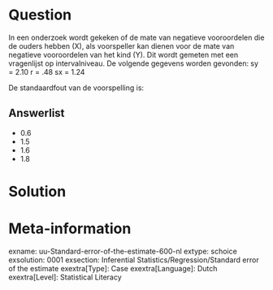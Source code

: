 Question
========
  
In een onderzoek wordt gekeken of de mate van negatieve vooroordelen die de ouders hebben (X),  als voorspeller kan dienen voor de mate van negatieve vooroordelen van het kind (Y). Dit wordt gemeten met een vragenlijst op intervalniveau. De volgende gegevens worden gevonden:
sy =  2.10			r = .48
sx =  1.24

De standaardfout van de voorspelling is:

  
Answerlist
----------
*	0.6
*	1.5
*	1.6
*	1.8

Solution
========



Meta-information
================
exname: uu-Standard-error-of-the-estimate-600-nl
extype: schoice
exsolution: 0001
exsection: Inferential Statistics/Regression/Standard error of the estimate
exextra[Type]: Case
exextra[Language]: Dutch
exextra[Level]: Statistical Literacy
